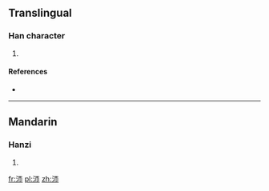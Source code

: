 ==Translingual==

===Han character===
{{Han char|rn=85|rad=水|as=04|sn=7|four=|canj=水一中月 (EMLB)}}

# {{defn|Han|sort=水04}}

====References====
* {{Han ref|kx=0612.070|dkj=17221|dj=1005.110|hdz=31559.020|uh=6C9E|ud=27806}}

----

==Mandarin==

===Hanzi===
{{cmn-hanzi|pin=[[zā]] ([[za1]])|wg=tsa<sup>1</sup>}}

# {{defn|lang=cmn|sort=水04}}

[[fr:沞]]
[[pl:沞]]
[[zh:沞]]